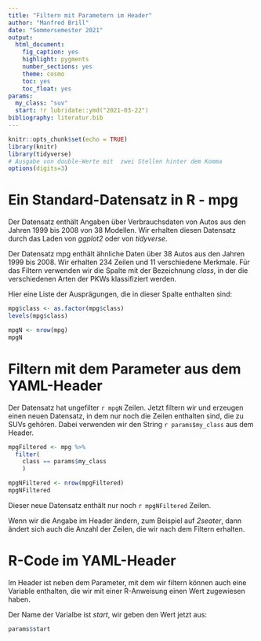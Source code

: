 ```yaml
---
title: "Filtern mit Parametern im Header"
author: "Manfred Brill"
date: "Sommersemester 2021"
output: 
  html_document: 
    fig_caption: yes
    highlight: pygments
    number_sections: yes
    theme: cosmo
    toc: yes
    toc_float: yes
params:
  my_class: "suv"
  start: !r lubridate::ymd("2021-03-22")
bibliography: literatur.bib    
---
```


```r
knitr::opts_chunk$set(echo = TRUE)
library(knitr)
library(tidyverse)
# Ausgabe von double-Werte mit  zwei Stellen hinter dem Komma
options(digits=3)
```

# Ein Standard-Datensatz in R - mpg
Der Datensatz enthält Angaben über Verbrauchsdaten von Autos aus den Jahren  1999 bis 2008 von 38 Modellen. Wir erhalten diesen Datensatz durch
das Laden von *ggplot2* oder von *tidyverse*.

Der Datensatz mpg enthält ähnliche Daten über 38 Autos aus den Jahren 1999 bis 2008. Wir erhalten 234 Zeilen und 11 verschiedene Merkmale.
Für das Filtern verwenden wir die Spalte mit der Bezeichnung
*class*, in der die verschiedenen Arten der PKWs klassifiziert werden.

Hier eine Liste der Ausprägungen, die in dieser Spalte enthalten sind:
```r
mpg$class <- as.factor(mpg$class)
levels(mpg$class)

mpgN <- nrow(mpg)
mpgN
```

# Filtern mit dem Parameter aus dem YAML-Header

Der Datensatz hat ungefilter `r mpgN` Zeilen. Jetzt filtern wir und
erzeugen einen neuen Datensatz, in dem nur noch die
Zeilen enthalten sind, die zu SUVs gehören. Dabei verwenden wir
den String `r params$my_class` aus dem Header.

```r
mpgFiltered <- mpg %>%
  filter(
    class == params$my_class
    )

mpgNFiltered <- nrow(mpgFiltered)
mpgNFiltered
```

Dieser neue Datensatz enthält nur noch `r mpgNFiltered` Zeilen.

Wenn wir die Angabe im Header ändern, zum Beispiel auf *2seater*,
dann ändert sich auch die Anzahl der Zeilen, die wir nach dem Filtern erhalten.

# R-Code im YAML-Header
Im Header ist neben dem Parameter, mit dem wir filtern können
auch eine Variable enthalten, die wir mit einer R-Anweisung
einen Wert zugewiesen haben.

Der Name der Varialbe ist *start*, wir geben den Wert jetzt aus:

```r
params$start
```


